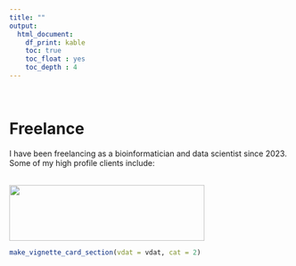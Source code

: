 ```yaml
---
title: ""
output:
  html_document:
    df_print: kable
    toc: true
    toc_float : yes
    toc_depth : 4
---
```



```{=html}
<style>
.two-column-htmltable {
  width: 66.666%;
}
.one-column-htmltable {
  width: 33.333%;
}
</style>
```


<br>


# Freelance

I have been freelancing as a bioinformatician and data scientist since 2023. Some of my high profile clients include:

<br>
  <img src="image/clients.png" width="350" height="100">
<br>


```r
make_vignette_card_section(vdat = vdat, cat = 2)
```